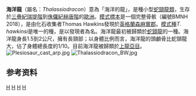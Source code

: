 {{noteTA|1=zh-cn:萨默塞特郡; zh-hk:森麻實郡; zh-tw:索美塞特郡; }}
{{Automatic taxobox
| taxon = Thalassiodracon
| name = 海洋龍属
| fossil_range = {{fossil range|201.6|196.5}}
| image = Plesiosaurus hawkinsi NHM.jpg
| image_caption = 海洋龍的化石，發現於[[英格蘭|英格蘭]][[薩默塞特郡|薩默塞特郡]]
| authority = Storrs & Taylor 1996
| subdivision_ranks = [[種|種]]
| subdivision = 
*'''海洋龍 ''T. hawkinsi''''' <br><small>([[理查·歐文|Owen]], 1838) ([[模式種|模式種]])</small>
}}

'''海洋龍'''（屬名：''Thalassiodracon''）意為「海洋的龍」，是種小型[[蛇頸龍類|蛇頸龍類]]，生存於[[三疊紀|三疊紀]][[瑞提階|瑞提階]]到[[侏儸紀|侏儸紀]][[赫唐階|赫唐階]]的[[歐洲|歐洲]]。[[模式標本|模式標本]]是一個完整骨骸（編號BMNH 2018），是由化石收集者Thomas Hawkins發現於[[英格蘭|英格蘭]][[森麻實郡|森麻實郡]]。[[模式種|模式種]]''T. hawkinsi''是唯一的種，是以發現者為名。海洋龍最初被歸類於[[蛇頸龍|蛇頸龍]]的一種。海洋龍身長1.5到2公尺，擁有長頸部；以身體比例而言，海洋龍的頭顱骨比蛇頸龍大，佔了身體總長度的1/10。目前海洋龍被歸類於[[上龍亞目|上龍亞目]]。
[[File:Plesiosaur_cast_arp.jpg|thumb]] 
[[File:Thalassiodracon_BW.jpg|thumb]]

==参考资料==
{{Reflist}}

{{Taxonbar|from=Q3985451}}

[[Category:上龍亞目|H]]
[[Category:侏羅紀爬行動物|H]]
[[Category:三疊紀爬行動物|H]]
[[Category:1996年描述的分类群|H]]